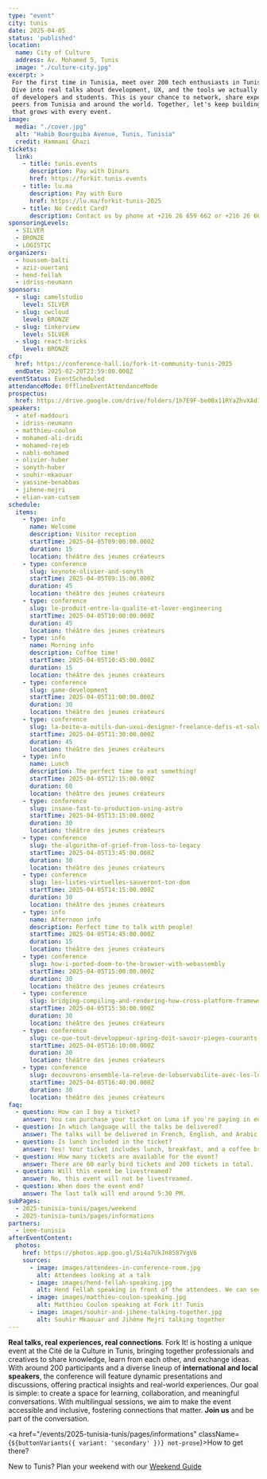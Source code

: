 ```yaml
---
type: "event"
city: tunis
date: 2025-04-05
status: 'published'
location:
  name: City of Culture
  address: Av. Mohamed 5, Tunis
  image: "./culture-city.jpg"
excerpt: >
 For the first time in Tunisia, meet over 200 tech enthusiasts in Tunis for a Fork it! full-day event in Tunis.
 Dive into real talks about development, UX, and the tools we actually use while connecting with a vibrant community
 of developers and students. This is your chance to network, share experiences, and learn from inspiring experts and
 peers from Tunisia and around the world. Together, let's keep building a supportive, collaborative tech community.
 that grows with every event.
image:
  media: "./cover.jpg"
  alt: "Habib Bourguiba Avenue, Tunis, Tunisia"
  credit: Hammami Ghazi
tickets:
  link:
    - title: tunis.events
      description: Pay with Dinars
      href: https://forkit.tunis.events
    - title: lu.ma
      description: Pay with Euro
      href: https://lu.ma/forkit-tunis-2025
    - title: No Credit Card?
      description: Contact us by phone at +216 26 659 662 or +216 26 609 008
sponsoringLevels:
  - SILVER
  - BRONZE
  - LOGISTIC
organizers:
  - houssem-balti
  - aziz-ouertani
  - hend-fellah
  - idriss-neumann
sponsors:
  - slug: camelstudio
    level: SILVER
  - slug: cwcloud
    level: BRONZE
  - slug: tinkerview
    level: SILVER
  - slug: react-bricks
    level: BRONZE
cfp:
  href: https://conference-hall.io/fork-it-community-tunis-2025
  endDate: 2025-02-20T23:59:00.000Z
eventStatus: EventScheduled
attendanceMode: OfflineEventAttendanceMode
prospectus:
  href: https://drive.google.com/drive/folders/1h7E9F-be0Bx11RYaZhvXAd73aKo26_47
speakers:
  - atef-maddouri
  - idriss-neumann
  - matthieu-coulon
  - mohamed-ali-dridi
  - mohamed-rejeb
  - nabli-mohamed
  - olivier-huber
  - sonyth-huber
  - souhir-mkaouar
  - yassine-benabbas
  - jihene-mejri
  - elian-van-cutsem
schedule:
  items:
    - type: info
      name: Welcome
      description: Visitor reception
      startTime: 2025-04-05T09:00:00.000Z
      duration: 15
      location: théâtre des jeunes créateurs
    - type: conference
      slug: keynote-olivier-and-sonyth
      startTime: 2025-04-05T09:15:00.000Z
      duration: 45
      location: théâtre des jeunes créateurs
    - type: conference
      slug: le-produit-entre-la-qualite-et-lover-engineering
      startTime: 2025-04-05T10:00:00.000Z
      duration: 45
      location: théâtre des jeunes créateurs
    - type: info
      name: Morning info
      description: Coffee time!
      startTime: 2025-04-05T10:45:00.000Z
      duration: 15
      location: théâtre des jeunes créateurs
    - type: conference
      slug: game-development
      startTime: 2025-04-05T11:00:00.000Z
      duration: 30
      location: théâtre des jeunes créateurs
    - type: conference
      slug: la-boite-a-outils-dun-uxui-designer-freelance-defis-et-solutions
      startTime: 2025-04-05T11:30:00.000Z
      duration: 45
      location: théâtre des jeunes créateurs
    - type: info
      name: Lunch
      description: The perfect time to eat something!
      startTime: 2025-04-05T12:15:00.000Z
      duration: 60
      location: théâtre des jeunes créateurs
    - type: conference
      slug: insane-fast-to-production-using-astro
      startTime: 2025-04-05T13:15:00.000Z
      duration: 30
      location: théâtre des jeunes créateurs
    - type: conference
      slug: the-algorithm-of-grief-from-loss-to-legacy
      startTime: 2025-04-05T13:45:00.000Z
      duration: 30
      location: théâtre des jeunes créateurs
    - type: conference
      slug: les-listes-virtuelles-sauveront-ton-dom
      startTime: 2025-04-05T14:15:00.000Z
      duration: 30
      location: théâtre des jeunes créateurs
    - type: info
      name: Afternoon info
      description: Perfect time to talk with people!
      startTime: 2025-04-05T14:45:00.000Z
      duration: 15
      location: théâtre des jeunes créateurs
    - type: conference
      slug: how-i-ported-doom-to-the-browser-with-webassembly
      startTime: 2025-04-05T15:00:00.000Z
      duration: 30
      location: théâtre des jeunes créateurs
    - type: conference
      slug: bridging-compiling-and-rendering-how-cross-platform-frameworks-work
      startTime: 2025-04-05T15:30:00.000Z
      duration: 30
      location: théâtre des jeunes créateurs
    - type: conference
      slug: ce-que-tout-developpeur-spring-doit-savoir-pieges-courants-et-techniques-defficacite
      startTime: 2025-04-05T16:10:00.000Z
      duration: 30
      location: théâtre des jeunes créateurs
    - type: conference
      slug: decouvrons-ensemble-la-releve-de-lobservabilite-avec-les-logs-et-traces-quickwit
      startTime: 2025-04-05T16:40:00.000Z
      duration: 30
      location: théâtre des jeunes créateurs
faq:
  - question: How can I buy a ticket?
    answer: You can purchase your ticket on Luma if you're paying in euros, or on Tunis Events if you prefer to pay in Tunisian dinars. If you don't have a credit card, you can call +216 26 659 662 or +216 26 609 008, and they will assist you in purchasing a physical ticket.
  - question: In which language will the talks be delivered?
    answer: The talks will be delivered in French, English, and Arabic.
  - question: Is lunch included in the ticket?
    answer: Yes! Your ticket includes lunch, breakfast, and a coffee break at the end of the day.
  - question: How many tickets are available for the event?
    answer: There are 60 early bird tickets and 200 tickets in total.
  - question: Will this event be livestreamed?
    answer: No, this event will not be livestreamed.
  - question: When does the event end?
    answer: The last talk will end around 5:30 PM.
subPages:
  - 2025-tunisia-tunis/pages/weekend
  - 2025-tunisia-tunis/pages/informations
partners:
  - ieee-tunisia
afterEventContent:
  photos:
    href: https://photos.app.goo.gl/Si4a7UkJn8587VgV6
    sources:
      - image: images/attendees-in-conference-room.jpg
        alt: Attendees looking at a talk
      - image: images/hend-fellah-speaking.jpg
        alt: Hend Fellah speaking in front of the attendees. We can see Yoann Fleury, and Aziz Ouertani behind her
      - image: images/matthieu-coulon-speaking.jpg
        alt: Matthieu Coulon speaking at Fork it! Tunis
      - image: images/souhir-and-jihene-talking-together.jpg
        alt: Souhir Mkaouar and Jihène Mejri talking together
---
```



**Real talks, real experiences, real connections**. Fork It! is hosting a unique event at the Cité de la Culture in Tunis, bringing together professionals and creatives to share knowledge, learn from each other, and exchange ideas.
With around 200 participants and a diverse lineup of **international and local speakers**, the conference will feature dynamic presentations and discussions, offering practical insights and real-world experiences.
Our goal is simple: to create a space for learning, collaboration, and meaningful conversations. With multilingual sessions, we aim to make the event accessible and inclusive, fostering connections that matter.
**Join us** and be part of the conversation.

<a href="/events/2025-tunisia-tunis/pages/informations" className={`${buttonVariants({ variant: 'secondary' })} not-prose`}>How to get there?</a>

New to Tunis? Plan your weekend with our [Weekend Guide](/events/2025-tunisia-tunis/pages/weekend)
